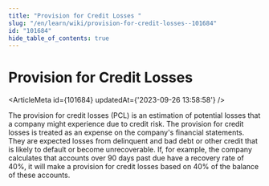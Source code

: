 ```yaml
---
title: "Provision for Credit Losses "
slug: "/en/learn/wiki/provision-for-credit-losses--101684"
id: "101684"
hide_table_of_contents: true
---
```



# Provision for Credit Losses 

<ArticleMeta id={101684} updatedAt={'2023-09-26 13:58:58'} />
<div className='border-solid border-b border-t-0 my-4 border-[var(--ifm-color-gray-300)]' />

The provision for credit losses (PCL) is an estimation of potential losses that a company might experience due to credit risk. The provision for credit losses is treated as an expense on the company's financial statements. They are expected losses from delinquent and bad debt or other credit that is likely to default or become unrecoverable. If, for example, the company calculates that accounts over 90 days past due have a recovery rate of 40%, it will make a provision for credit losses based on 40% of the balance of these accounts.
